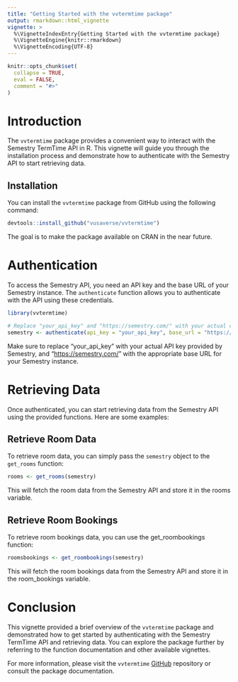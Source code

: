 ```yaml
---
title: "Getting Started with the vvtermtime package"
output: rmarkdown::html_vignette
vignette: >
  %\VignetteIndexEntry{Getting Started with the vvtermtime package}
  %\VignetteEngine{knitr::rmarkdown}
  %\VignetteEncoding{UTF-8}
---
```


```r
knitr::opts_chunk$set(
  collapse = TRUE,
  eval = FALSE,
  comment = "#>"
)
```

# Introduction

The `vvtermtime` package provides a convenient way to interact with the Semestry TermTime API in R. This vignette will guide you through the installation process and demonstrate how to authenticate with the Semestry API to start retrieving data.

## Installation

You can install the `vvtermtime` package from GitHub using the following command:

```r
devtools::install_github("vusaverse/vvtermtime")
```

The goal is to make the package available on CRAN in the near future.

# Authentication

To access the Semestry API, you need an API key and the base URL of your Semestry instance. The `authenticate` function allows you to authenticate with the API using these credentials.

```r
library(vvtermtime)

# Replace "your_api_key" and "https://semestry.com/" with your actual credentials
semestry <- authenticate(api_key = "your_api_key", base_url = "https://semestry.com/api/")
```

Make sure to replace "your_api_key" with your actual API key provided by Semestry, and "<https://semestry.com/>" with the appropriate base URL for your Semestry instance.

# Retrieving Data

Once authenticated, you can start retrieving data from the Semestry API using the provided functions. Here are some examples:

## Retrieve Room Data

To retrieve room data, you can simply pass the `semestry` object to the `get_rooms` function:

```r
rooms <- get_rooms(semestry)
```

This will fetch the room data from the Semestry API and store it in the rooms variable.

## Retrieve Room Bookings

To retrieve room bookings data, you can use the get_roombookings function:

```r
roomsbookings <- get_roombookings(semestry)
```

This will fetch the room bookings data from the Semestry API and store it in the room_bookings variable.

# Conclusion

This vignette provided a brief overview of the `vvtermtime` package and demonstrated how to get started by authenticating with the Semestry TermTime API and retrieving data. You can explore the package further by referring to the function documentation and other available vignettes.

For more information, please visit the `vvtermtime` [GitHub](https://github.com/vusaverse/vvtermtime/) repository or consult the package documentation.
